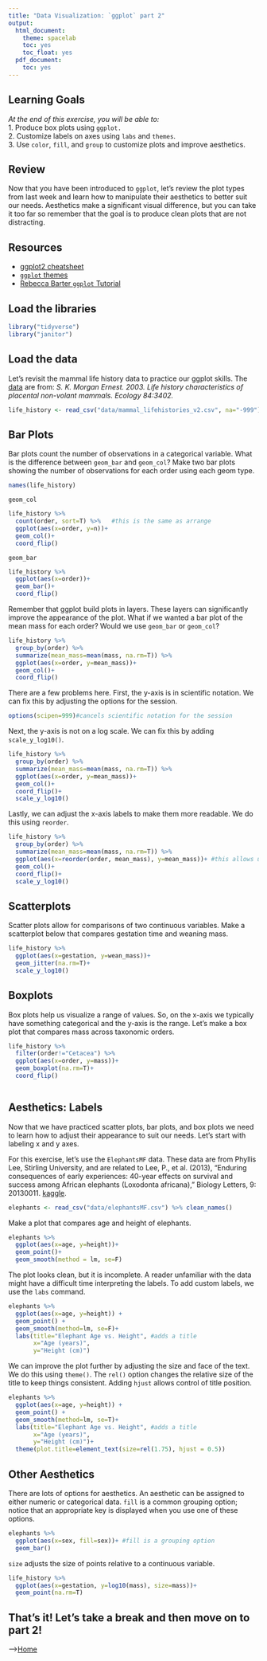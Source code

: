 ```yaml
---
title: "Data Visualization: `ggplot` part 2"
output:
  html_document:
    theme: spacelab
    toc: yes
    toc_float: yes
  pdf_document:
    toc: yes
---
```


## Learning Goals
*At the end of this exercise, you will be able to:*    
1. Produce box plots using `ggplot.`  
2. Customize labels on axes using `labs` and `themes`.  
3. Use `color`, `fill`, and `group` to customize plots and improve aesthetics.  

## Review
Now that you have been introduced to `ggplot`, let's review the plot types from last week and learn how to manipulate their aesthetics to better suit our needs. Aesthetics make a significant visual difference, but you can take it too far so remember that the goal is to produce clean plots that are not distracting.  

## Resources
- [ggplot2 cheatsheet](https://www.rstudio.com/wp-content/uploads/2015/03/ggplot2-cheatsheet.pdf)
- [`ggplot` themes](https://ggplot2.tidyverse.org/reference/ggtheme.html)
- [Rebecca Barter `ggplot` Tutorial](http://www.rebeccabarter.com/blog/2017-11-17-ggplot2_tutorial/)

## Load the libraries
```r
library("tidyverse")
library("janitor")
```

## Load the data
Let's revisit the mammal life history data to practice our ggplot skills. The [data](http://esapubs.org/archive/ecol/E084/093/) are from: *S. K. Morgan Ernest. 2003. Life history characteristics of placental non-volant mammals. Ecology 84:3402.*
```r
life_history <- read_csv("data/mammal_lifehistories_v2.csv", na="-999") %>% clean_names()
```

## Bar Plots
Bar plots count the number of observations in a categorical variable. What is the difference between `geom_bar` and `geom_col`? Make two bar plots showing the number of observations for each order using each geom type.

```r
names(life_history)
```

`geom_col`
```r
life_history %>% 
  count(order, sort=T) %>%   #this is the same as arrange
  ggplot(aes(x=order, y=n))+
  geom_col()+
  coord_flip()
```

`geom_bar`
```r
life_history %>% 
  ggplot(aes(x=order))+
  geom_bar()+
  coord_flip()
```

Remember that ggplot build plots in layers. These layers can significantly improve the appearance of the plot. What if we wanted a bar plot of the mean mass for each order? Would we use `geom_bar` or `geom_col`?  
```r
life_history %>% 
  group_by(order) %>% 
  summarize(mean_mass=mean(mass, na.rm=T)) %>% 
  ggplot(aes(x=order, y=mean_mass))+
  geom_col()+
  coord_flip()
```

There are a few problems here. First, the y-axis is in scientific notation. We can fix this by adjusting the options for the session.
```r
options(scipen=999)#cancels scientific notation for the session
```

Next, the y-axis is not on a log scale. We can fix this by adding `scale_y_log10()`.
```r
life_history %>% 
  group_by(order) %>% 
  summarize(mean_mass=mean(mass, na.rm=T)) %>% 
  ggplot(aes(x=order, y=mean_mass))+
  geom_col()+
  coord_flip()+
  scale_y_log10()
```

Lastly, we can adjust the x-axis labels to make them more readable. We do this using `reorder`.
```r
life_history %>% 
  group_by(order) %>% 
  summarize(mean_mass=mean(mass, na.rm=T)) %>% 
  ggplot(aes(x=reorder(order, mean_mass), y=mean_mass))+ #this allows us to order the x axis by mean_mass
  geom_col()+
  coord_flip()+
  scale_y_log10()
```

## Scatterplots
Scatter plots allow for comparisons of two continuous variables. Make a scatterplot below that compares gestation time and weaning mass.
```r
life_history %>% 
  ggplot(aes(x=gestation, y=wean_mass))+
  geom_jitter(na.rm=T)+
  scale_y_log10()
```

## Boxplots
Box plots help us visualize a range of values. So, on the x-axis we typically have something categorical and the y-axis is the range. Let's make a box plot that compares mass across taxonomic orders.
```r
life_history %>% 
  filter(order!="Cetacea") %>% 
  ggplot(aes(x=order, y=mass))+
  geom_boxplot(na.rm=T)+
  coord_flip()
```

```r

```

## Aesthetics: Labels
Now that we have practiced scatter plots, bar plots, and box plots we need to learn how to adjust their appearance to suit our needs. Let's start with labeling x and y axes.  

For this exercise, let's use the `ElephantsMF` data. These data are from Phyllis Lee, Stirling University, and are related to Lee, P., et al. (2013), "Enduring consequences of early experiences: 40-year effects on survival and success among African elephants (Loxodonta africana)," Biology Letters, 9: 20130011. [kaggle](https://www.kaggle.com/mostafaelseidy/elephantsmf).
```r
elephants <- read_csv("data/elephantsMF.csv") %>% clean_names()
```

Make a plot that compares age and height of elephants.
```r
elephants %>% 
  ggplot(aes(x=age, y=height))+
  geom_point()+
  geom_smooth(method = lm, se=F)
```

The plot looks clean, but it is incomplete. A reader unfamiliar with the data might have a difficult time interpreting the labels. To add custom labels, we use the `labs` command.
```r
elephants %>% 
  ggplot(aes(x=age, y=height)) + 
  geom_point() + 
  geom_smooth(method=lm, se=F)+
  labs(title="Elephant Age vs. Height", #adds a title
       x="Age (years)",
       y="Height (cm)")
```

We can improve the plot further by adjusting the size and face of the text. We do this using `theme()`. The `rel()` option changes the relative size of the title to keep things consistent. Adding `hjust` allows control of title position.
```r
elephants %>% 
  ggplot(aes(x=age, y=height)) + 
  geom_point() + 
  geom_smooth(method=lm, se=T)+
  labs(title="Elephant Age vs. Height", #adds a title
       x="Age (years)",
       y="Height (cm)")+
  theme(plot.title=element_text(size=rel(1.75), hjust = 0.5))
```

## Other Aesthetics
There are lots of options for aesthetics. An aesthetic can be assigned to either numeric or categorical data. `fill` is a common grouping option; notice that an appropriate key is displayed when you use one of these options.
```r
elephants %>% 
  ggplot(aes(x=sex, fill=sex))+ #fill is a grouping option
  geom_bar()
```

`size` adjusts the size of points relative to a continuous variable.
```r
life_history %>% 
  ggplot(aes(x=gestation, y=log10(mass), size=mass))+
  geom_point(na.rm=T)
```

## That's it! Let's take a break and then move on to part 2!  

-->[Home](https://jmledford3115.github.io/datascibiol/)